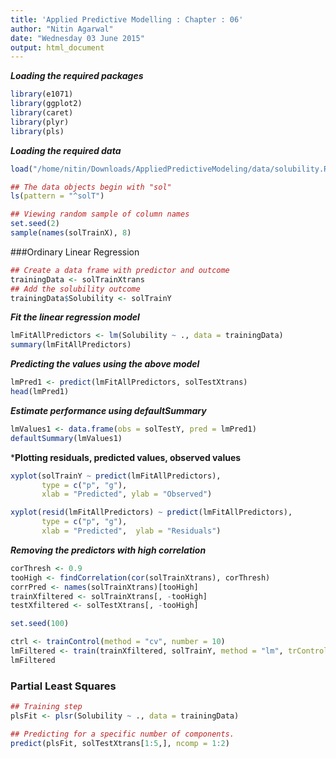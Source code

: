 ```yaml
---
title: 'Applied Predictive Modelling : Chapter : 06'
author: "Nitin Agarwal"
date: "Wednesday 03 June 2015"
output: html_document
---
```


***Loading the required packages***
```r
library(e1071)
library(ggplot2)
library(caret)
library(plyr)
library(pls)
```

***Loading the required data ***
```r
load("/home/nitin/Downloads/AppliedPredictiveModeling/data/solubility.RData")

## The data objects begin with "sol"
ls(pattern = "^solT")

## Viewing random sample of column names 
set.seed(2)
sample(names(solTrainX), 8)
```

###Ordinary Linear Regression
```r
## Create a data frame with predictor and outcome
trainingData <- solTrainXtrans
## Add the solubility outcome
trainingData$Solubility <- solTrainY
```

***Fit the linear regression model***
```r
lmFitAllPredictors <- lm(Solubility ~ ., data = trainingData)
summary(lmFitAllPredictors)
```

***Predicting the values using the above model***
```r
lmPred1 <- predict(lmFitAllPredictors, solTestXtrans)
head(lmPred1)
```

***Estimate performance using defaultSummary***
```r
lmValues1 <- data.frame(obs = solTestY, pred = lmPred1)
defaultSummary(lmValues1)
```

***Plotting residuals, predicted values, observed values**
```r
xyplot(solTrainY ~ predict(lmFitAllPredictors),
       type = c("p", "g"),
       xlab = "Predicted", ylab = "Observed")

xyplot(resid(lmFitAllPredictors) ~ predict(lmFitAllPredictors),
       type = c("p", "g"),
       xlab = "Predicted",  ylab = "Residuals")
```

***Removing the predictors with high correlation***
```r
corThresh <- 0.9
tooHigh <- findCorrelation(cor(solTrainXtrans), corThresh)
corrPred <- names(solTrainXtrans)[tooHigh]
trainXfiltered <- solTrainXtrans[, -tooHigh]
testXfiltered <- solTestXtrans[, -tooHigh]

set.seed(100)

ctrl <- trainControl(method = "cv", number = 10)
lmFiltered <- train(trainXfiltered, solTrainY, method = "lm", trControl = ctrl)
lmFiltered
```

### Partial Least Squares
```r
## Training step
plsFit <- plsr(Solubility ~ ., data = trainingData)

## Predicting for a specific number of components.
predict(plsFit, solTestXtrans[1:5,], ncomp = 1:2)

```


